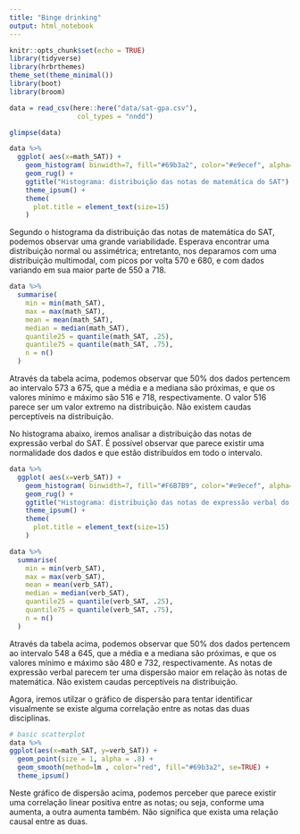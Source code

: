 ```yaml
---
title: "Binge drinking"
output: html_notebook
---
```


```r
knitr::opts_chunk$set(echo = TRUE)
library(tidyverse)
library(hrbrthemes)
theme_set(theme_minimal())
library(boot)
library(broom)
```

```r
data = read_csv(here::here("data/sat-gpa.csv"), 
                 col_types = "nndd")

glimpse(data)
```

```r
data %>%
  ggplot( aes(x=math_SAT)) +
    geom_histogram( binwidth=7, fill="#69b3a2", color="#e9ecef", alpha=0.9) +
    geom_rug() +
    ggtitle("Histograma: distribuição das notas de matemática do SAT") +
    theme_ipsum() +
    theme(
      plot.title = element_text(size=15)
    )
```
Segundo o histograma da distribuição das notas de matemática do SAT, podemos observar uma grande variabilidade. Esperava encontrar uma distribuição normal ou assimétrica; entretanto, nos deparamos com uma distribuição multimodal, com picos por volta 570 e 680, e com dados variando em sua maior parte de 550 a 718.

```r
data %>%
  summarise(
    min = min(math_SAT),
    max = max(math_SAT),
    mean = mean(math_SAT),
    median = median(math_SAT),
    quantile25 = quantile(math_SAT, .25),
    quantile75 = quantile(math_SAT, .75), 
    n = n()
  )
```
Através da tabela acima, podemos observar que 50% dos dados pertencem ao intervalo 573 a 675, que a média e a mediana são próximas, e que os valores mínimo e máximo são 516 e 718, respectivamente. O valor 516 parece ser um valor extremo na distribuição. Não existem caudas perceptíveis na distribuição.


No histograma abaixo, iremos analisar a distribuição das notas de expressão verbal do SAT. É possível observar que parece existir uma normalidade dos dados e que estão distribuídos em todo o intervalo.
```r
data %>%
  ggplot( aes(x=verb_SAT)) +
    geom_histogram( binwidth=7, fill="#F6B7B9", color="#e9ecef", alpha=0.9) +
    geom_rug() +
    ggtitle("Histograma: distribuição das notas de expressão verbal do SAT") +
    theme_ipsum() +
    theme(
      plot.title = element_text(size=15)
    )
```

```r
data %>%
  summarise(
    min = min(verb_SAT),
    max = max(verb_SAT),
    mean = mean(verb_SAT),
    median = median(verb_SAT),
    quantile25 = quantile(verb_SAT, .25),
    quantile75 = quantile(verb_SAT, .75), 
    n = n()
  )
```
Através da tabela acima, podemos observar que 50% dos dados pertencem ao intervalo 548 a 645, que a média e a mediana são próximas, e que os valores mínimo e máximo são 480 e 732, respectivamente. As notas de expressão verbal parecem ter uma dispersão maior em relação às notas de matemática. Não existem caudas perceptíveis na distribuição.


Agora, iremos utilzar o gráfico de dispersão para tentar identificar visualmente se existe alguma correlação entre as notas das duas disciplinas.

```r
# basic scatterplot
data %>%
ggplot(aes(x=math_SAT, y=verb_SAT)) + 
  geom_point(size = 1, alpha = .8) +
  geom_smooth(method=lm , color="red", fill="#69b3a2", se=TRUE) +
  theme_ipsum()
```
Neste gráfico de dispersão acima, podemos perceber que parece existir uma correlação linear positiva entre as notas; ou seja, conforme uma aumenta, a outra aumenta também. Não significa que exista uma relação causal entre as duas.
